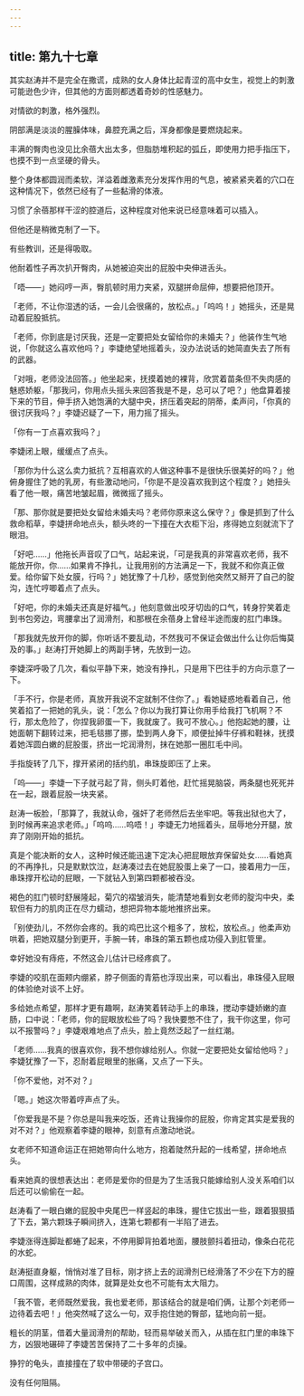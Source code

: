 ```yaml
---
---
---
```

title: 第九十七章
---




其实赵涛并不是完全在撒谎，成熟的女人身体比起青涩的高中女生，视觉上的刺激可能逊色少许，但其他的方面则都透着奇妙的性感魅力。

对情欲的刺激，格外强烈。

阴部满是淡淡的腥臊体味，鼻腔充满之后，浑身都像是要燃烧起来。

丰满的臀肉也没见比余蓓大出太多，但脂肪堆积起的弧丘，即使用力把手指压下，也摸不到一点坚硬的骨头。

整个身体都圆润而柔软，洋溢着雌激素充分发挥作用的气息，被紧紧夹着的穴口在这种情况下，依然已经有了一些黏滑的体液。

习惯了余蓓那样干涩的腔道后，这种程度对他来说已经意味着可以插入。

但他还是稍微克制了一下。

有些教训，还是得吸取。

他耐着性子再次扒开臀肉，从她被迫突出的屁股中央伸进舌头。

「唔——」她闷哼一声，臀肌顿时用力夹紧，双腿拼命屈伸，想要把他顶开。

「老师，不让你湿透的话，一会儿会很痛的，放松点。」「呜呜！」她摇头，还是晃动着屁股抵抗。

「老师，你到底是讨厌我，还是一定要把处女留给你的未婚夫？」他装作生气地说，「你就这么喜欢他吗？」李婕绝望地摇着头，没办法说话的她简直失去了所有的武器。

「对哦，老师没法回答。」他坐起来，抚摸着她的裸背，欣赏着苗条但不失肉感的魅惑娇躯，「那我问，你用点头摇头来回答我是不是，总可以了吧？」他盘算着接下来的节目，伸手挤入她饱满的大腿中央，挤压着突起的阴蒂，柔声问，「你真的很讨厌我吗？」李婕迟疑了一下，用力摇了摇头。

「你有一丁点喜欢我吗？」

李婕闭上眼，缓缓点了点头。

「那你为什么这么卖力抵抗？互相喜欢的人做这种事不是很快乐很美好的吗？」他俯身握住了她的乳房，有些激动地问，「你是不是没喜欢我到这个程度？」她扭头看了他一眼，痛苦地皱起眉，微微摇了摇头。

「那、那你就是要把处女留给未婚夫吗？老师你原来这么保守？」像是抓到了什么救命稻草，李婕拼命地点头，额头咚的一下撞在大衣柜下沿，疼得她立刻就流下了眼泪。

「好吧……」他拖长声音叹了口气，站起来说，「可是我真的非常喜欢老师，我不能放开你，你……如果肯不挣扎，让我用别的方法满足一下，我就不和你真正做爱。给你留下处女膜，行吗？」她犹豫了十几秒，感觉到他突然又掰开了自己的腚沟，连忙哼唧着点了点头。

「好吧，你的未婚夫还真是好福气。」他刻意做出咬牙切齿的口气，转身狞笑着走到书包旁边，弯腰拿出了润滑剂，和那根在余蓓身上曾经半途而废的肛门串珠。

「那我就先放开你的脚，你听话不要乱动，不然我可不保证会做出什么让你后悔莫及的事。」赵涛打开她脚上的两副手铐，先放到一边。

李婕深呼吸了几次，看似平静下来，她没有挣扎，只是用下巴往手的方向示意了一下。

「手不行，你是老师，真放开我说不定就制不住你了。」看她疑惑地看着自己，他笑着掐了一把她的乳头，说：「怎么？你以为我打算让你用手给我打飞机啊？不行，那太危险了，你捏我卵蛋一下，我就废了。我可不放心。」他抱起她的腰，让她面朝下翻转过来，把毛毯挪了挪，垫到两人身下，顺便扯掉牛仔裤和鞋袜，抚摸着她浑圆白嫩的屁股蛋，挤出一坨润滑剂，抹在她那一圈肛毛中间。

手指旋转了几下，撑开紧闭的括约肌，串珠旋即压了上来。

「呜——」李婕一下子就弓起了背，侧头盯着他，赶忙摇晃脑袋，两条腿也死死并在一起，跟着屁股一块夹紧。

赵涛一板脸，「那算了，我就认命，强奸了老师然后去坐牢吧。等我出狱也大了，到时候再来追求老师。」「呜呜……呜唔！」李婕无力地摇着头，屈辱地分开腿，放弃了刚刚开始的抵抗。

真是个能决断的女人，这种时候还能迅速下定决心把屁眼放弃保留处女……看她真的不再挣扎，只是默默饮泣，赵涛凑过去在她屁股蛋上亲了一口，接着用力一压，串珠撑开松动的屁眼，一下就钻入到第四颗都被吞没。

褐色的肛门顿时舒展隆起，菊穴的褶皱消失，能清楚地看到女老师的腚沟中央，柔软但有力的肌肉正在尽力蠕动，想把异物本能地推挤出来。

「别使劲儿，不然你会疼的。我的鸡巴比这个粗多了，放松，放松点。」他柔声劝哄着，把她双腿分到更开，手腕一转，串珠的第五颗也成功侵入到肛管里。

幸好她没有痔疮，不然这会儿估计已经疼疯了。

李婕的咬肌在面颊内绷紧，脖子侧面的青筋也浮现出来，可以看出，串珠侵入屁眼的体验绝对谈不上好。

多给她点希望，那样才更有趣啊，赵涛笑着转动手上的串珠，搅动李婕娇嫩的直肠，口中说：「老师，你的屁眼放松些了吗？我快要憋不住了，我干你这里，你可以不报警吗？」李婕艰难地点了点头，脸上竟然泛起了一丝红潮。

「老师……我真的很喜欢你，我不想你嫁给别人。你就一定要把处女留给他吗？」李婕犹豫了一下，忍耐着屁眼里的胀痛，又点了一下头。

「你不爱他，对不对？」

「嗯。」她这次带着哼声点了头。

「你爱我是不是？你总是叫我来吃饭，还肯让我操你的屁股，你肯定其实是爱我的对不对？」他观察着李婕的眼神，刻意有点激动地说。

女老师不知道命运正在把她带向什么地方，抱着陡然升起的一线希望，拼命地点头。

看来她真的很想表达出：老师是爱你的但是为了生活我只能嫁给别人没关系咱们以后还可以偷偷在一起。

赵涛看了一眼白嫩的屁股中央尾巴一样竖起的串珠，握住它拔出一些，跟着狠狠插了下去，第六颗珠子瞬间挤入，连第七颗都有一半陷了进去。

李婕涨得连脚趾都蜷了起来，不停用脚背拍着地面，腰肢颤抖着扭动，像条白花花的水蛇。

赵涛挺直身躯，悄悄对准了目标，刚才挤上去的润滑剂已经滑落了不少在下方的膣口周围，这样成熟的肉体，就算是处女也不可能有太大阻力。

「我不管，老师既然爱我，我也爱老师，那该结合的就是咱们俩，让那个刘老师一边待着去吧！」他突然喊了这么一句，双手抱住她的臀部，猛地向前一挺。

粗长的阴茎，借着大量润滑剂的帮助，轻而易举破关而入，从插在肛门里的串珠下方，凶狠地碾碎了李婕苦苦保持了二十多年的贞操。

狰狞的龟头，直接撞在了软中带硬的子宫口。

没有任何阻隔。